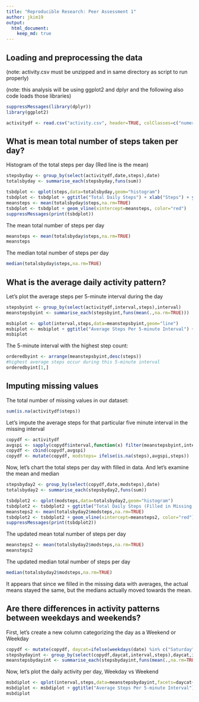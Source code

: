 ```yaml
---
title: "Reproducible Research: Peer Assessment 1"
author: jkim19
output: 
  html_document:
    keep_md: true
---
```


## Loading and preprocessing the data
(note: activity.csv must be unzipped and in same directory as script to run properly)

(note: this analysis will be using ggplot2 and dplyr and the following also code loads those libraries)
```r
suppressMessages(library(dplyr))
library(ggplot2)

activitydf <- read.csv("activity.csv", header=TRUE, colClasses=c("numeric","Date","numeric"))
```

## What is mean total number of steps taken per day?

Histogram of the total steps per day (Red line is the mean)
```r
stepsbyday <- group_by(select(activitydf,date,steps),date)
totalsbyday <- summarise_each(stepsbyday,funs(sum))

tsbdplot <- qplot(steps,data=totalsbyday,geom="histogram")
tsbdplot <- tsbdplot + ggtitle("Total Daily Steps") + xlab("Steps") + ylab("Frequency")
meansteps <- mean(totalsbyday$steps,na.rm=TRUE)
tsbdplot <- tsbdplot + geom_vline(xintercept=meansteps, color="red")
suppressMessages(print(tsbdplot))
```

The mean total number of steps per day
```r
meansteps <- mean(totalsbyday$steps,na.rm=TRUE)
meansteps
```

The median total number of steps per day
```r
median(totalsbyday$steps,na.rm=TRUE)
```

## What is the average daily activity pattern?

Let's plot the average steps per 5-minute interval during the day 
```r
stepsbyint <- group_by(select(activitydf,interval,steps),interval)
meanstepsbyint <- summarise_each(stepsbyint,funs(mean(.,na.rm=TRUE)))

msbiplot <- qplot(interval,steps,data=meanstepsbyint,geom="line")
msbiplot <- msbiplot + ggtitle("Average Steps Per 5-minute Interval") + xlab("5-minute Interval Throughout Day") + ylab("Average Steps")
msbiplot
```

The 5-minute interval with the highest step count:
```r
orderedbyint <- arrange(meanstepsbyint,desc(steps))
#highest average steps occur during this 5-minute interval
orderedbyint[1,]
```

## Imputing missing values

The total number of missing values in our dataset:
```r
sum(is.na(activitydf$steps))
```

Let's impute the average steps for that particular five minute interval in the missing interval
```r
copydf <- activitydf
avgspi <- sapply(copydf$interval,function(x) filter(meanstepsbyint,interval==x)$steps)
copydf <- cbind(copydf,avgspi)
copydf <- mutate(copydf, modsteps= ifelse(is.na(steps),avgspi,steps))
```

Now, let's chart the total steps per day with filled in data.  And let's examine the mean and median
```r
stepsbyday2 <- group_by(select(copydf,date,modsteps),date)
totalsbyday2 <- summarise_each(stepsbyday2,funs(sum))

tsbdplot2 <- qplot(modsteps,data=totalsbyday2,geom="histogram")
tsbdplot2 <- tsbdplot2 + ggtitle("Total Daily Steps (Filled in Missing Data)") + xlab("Steps") + ylab("Frequency")
meansteps2 <- mean(totalsbyday2$modsteps,na.rm=TRUE)
tsbdplot2 <- tsbdplot2 + geom_vline(xintercept=meansteps2, color="red")
suppressMessages(print(tsbdplot2))
```

The updated mean total number of steps per day
```r
meansteps2 <- mean(totalsbyday2$modsteps,na.rm=TRUE)
meansteps2
```

The updated median total number of steps per day
```r
median(totalsbyday2$modsteps,na.rm=TRUE)
```
It appears that since we filled in the missing data with averages, the actual means stayed the same, but the medians actually moved towards the mean.

## Are there differences in activity patterns between weekdays and weekends?

First, let's create a new column categorizing the day as a Weekend or Weekday
```r
copydf <- mutate(copydf, daycat=ifelse(weekdays(date) %in% c("Saturday","Sunday"),"Weekend","Weekday"))
stepsbydayint <- group_by(select(copydf,daycat,interval,steps),daycat,interval)
meanstepsbydayint <- summarise_each(stepsbydayint,funs(mean(.,na.rm=TRUE)))
```

Now, let's plot the daily activity per day, Weekday vs Weekend
```r
msbdiplot <- qplot(interval,steps,data=meanstepsbydayint,facets=daycat~.,geom="line")
msbdiplot <- msbdiplot + ggtitle("Average Steps Per 5-minute Interval") + xlab("5-minute Interval Throughout Day") + ylab("Average Steps")
msbdiplot
```

